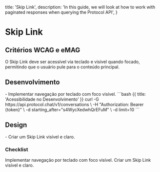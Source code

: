 
  title: 'Skip Link',
  description:
    'In this guide, we will look at how to work with paginated responses when querying the Protocol API',
}

# Skip Link

## Critérios WCAG e eMAG
<Properties fullWidth>
  <Property name="WCAG 2.1.1 / eMAG Diretriz 5" type="Navegação por teclado">
    O Skip Link deve ser acessível via teclado e visível quando focado, permitindo que o usuário pule para o conteúdo principal.
  </Property>
</Properties>


## Desenvolvimento
<Row>
  <Col>
    - Implementar navegação por teclado com foco visível.
  </Col>
  <Col>
    ```bash {{ title: 'Acessibilidade no Desenvolvimento' }}
    curl -G https://api.protocol.chat/v1/conversations \
      -H "Authorization: Bearer {token}" \
      -d starting_after="s4WycXedwhQrEFuM" \
      -d limit=10
    ```
  </Col>
</Row>

## Design
<Row>
  <Col>
  - Criar um Skip Link visível e claro.
  </Col>
  <Col>
    <ImageNote
          imageSrc="https://placehold.co/600x200.png"
          imageAlt="Acessibilidade no Design"
        />
  </Col>
</Row>

### Checklist
<Checklist>
Implementar navegação por teclado com foco visível.
Criar um Skip Link visível e claro.
</Checklist>
